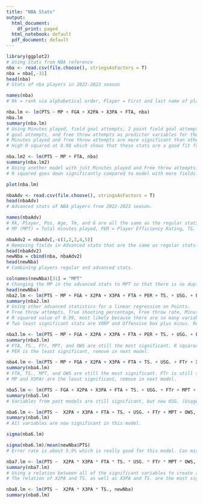 ---
title: "NBA Stats"
output:
  html_document:
    df_print: paged
  html_notebook: default
  pdf_document: default
---


```{r}
library(ggplot2)
# Using Stats from NBA reference
nba <- read.csv(file.choose(), stringsAsFactors = T)
nba = nba[,-31]
head(nba)
# Stats of nba players in 2022-2023 season
```

```{r}
names(nba)
# Rk = rank via alphabetical order, Player = First and last name of player, Pos = the position that player plays, Age = age of player, Tm = City abbreviation that the player plays for, G = Total Games played, GS = Games started, MP = Minutes per game, FG = Average Field goals made per game, FGA = Average field goals attempted per game, FG. = Field goal percentage, X3P = Average 3 pointers made per game, X3PA = Average 3 pointers attempted per game, X3P. = 3 Point field goal percentage, X2P = Average 2 point field goals made per game, X2PA = Average 2 pointers attempted per game, X2P. = 2 point field goal percentage, eFG. = Effective field goal percentage, FT = average free throws made per game, FTA = free throws attempted per game, FT. = free throw percentage, ORB = Offensive rebounds per game, DRB = defensive rebounds per game, TRB = Total rebounds per game, AST = assists per game, STL = Steals per game, BLK = Blocks per game, TOV = Turnovers per game, PF = Personal fouls per game, PTS = Points per game. 
```



```{r}
nba.lm <- lm(PTS ~ MP + FGA + X2PA + X3PA + FTA, nba)
nba.lm
summary(nba.lm)
# Using Minutes played, field goal attempts, 2 point field goal attempts, 3 point field
# goal attempts, and free throw attempts as predictor variables for the outcome points variable.
# Minutes played and free throw attempts are more significant than other 3 variables. 
# High R squared at 0.98 which shows that these stats are a good fit for predicting the outcome of points per game. 
```

```{r}
nba.lm2 <- lm(PTS ~ MP + FTA, nba)
summary(nba.lm2)
# Doing another model with just Minutes played and Free throw attempts. Both have equal significance. 
# R squared goes down significantly compared to model with more fields. 
```



```{r}
plot(nba.lm)
```



```{r}
nbaAdv <- read.csv(file.choose(), stringsAsFactors = T)
head(nbaAdv)
# Advanced stats of NBA players from 2022-2023 season.
```

```{r}
names(nbaAdv)
# Rk, Player, Pos, Age, Tm, and G are all the same as the regular stats used. 
# MP (MPT) = Total minutes played, PER = Player Efficiency Rating, TS. = True Shooting Percentage, X3PAr = 3 point attempt rate, FTr = Free throw attempt rate, ORB. = offensive rebound percentage, DRB. = Defensive rebound percentage, TRB. = Total Rebound Percentage, AST. = Assist Percentage, STL. = Steal percentage, BLK. = Block Percentage, TOV. = Turnover Percentage, USG. = Usage Percentage, OWS = Offensive Win Shares, DWS = Defensive Win Shares, WS = Win Shares, WS.48 = Win Shares per 48 minutes, OBPM = Offensive box plus minus, DBPM = Defensive box plus minus, BPM = Box score plus minus, VORP = Value over replacement player. 
```


```{r}
nbaAdv2 = nbaAdv[,-c(1,2,3,4,5)]
# Removing fields in Advanced stats that are the same as regular stats. (Rank, Name, Position, Team, Games)
head(nbaAdv2)
newNba = cbind(nba, nbaAdv2)
head(newNba)
# Combining players regular and advanced stats.
```


```{r}
colnames(newNba)[31] = "MPT"
# Changing the MP in the advanced stats to MPT so that there is no duplicates. 
head(newNba)
nba2.lm <- lm(PTS ~ MP + FGA + X2PA + X3PA + FTA + PER + TS. + USG. + FTr + X3PAr + MPT + OWS + OBPM + VORP, newNba)
summary(nba2.lm)
# Using other advanced statistics for a linear regression on Points. 
# Free throw attempts, True shooting percentage, Free throw rate, Minutes played total, and Offensive win shares are the most significant.
# R squared value of 0.99, most likely because there are so many variables being used to predict the outcome of Points per game. 
# Two least significant stats are VORP and Offensive box plus minus. Remove those 2 in next model.
```

```{r}
nba3.lm <- lm(PTS ~ MP + FGA + X2PA + X3PA + FTA + PER + TS. + USG. + FTr + X3PAr + MPT + OWS, newNba)
summary(nba3.lm)
# FTA, TS., FTr, MPT, and OWS are still the most significant. R squared has stayed the same because there were no major changes to the model besides removing the 2 least significant. 
# PER is the least significant, remove in next model. 
```

```{r}
nba4.lm <- lm(PTS ~ MP + FGA + X2PA + X3PA + FTA + TS. + USG. + FTr + X3PAr + MPT + OWS, newNba)
summary(nba4.lm)
# FTA, TS., MPT, and OWS are still the most significant. FTr is still significant, but not as much as before. 
# MP and X3PAr are the least significant, remove in next model. 
```

```{r}
nba5.lm <- lm(PTS ~ FGA + X2PA + X3PA + FTA + TS. + USG. + FTr + MPT + OWS, newNba)
summary(nba5.lm)
# Variables from past models are still significant, but now USG. (Usage percentage) is also significant in this model. Removing FGA in next model. 
```

```{r}
nba6.lm <- lm(PTS ~  X2PA + X3PA + FTA + TS. + USG. + FTr + MPT + OWS, newNba)
summary(nba6.lm)
# All variables are now significant in this model. 
```

```{r}
sigma(nba6.lm)
```


```{r}
sigma(nba6.lm)/mean(newNba$PTS)
# Error rate is about 5.9% which is really good for this model. Can mix and match more stats and models to try and find the best error rate. 
```

```{r}
nba7.lm <- lm(PTS ~  X2PA * X3PA * FTA * TS. * USG. * FTr * MPT * OWS, newNba)
summary(nba7.lm)
# Using a relation between all of the significant variables to create a huge linear model. 
# The relation of X2PA and TS. as well as X3PA and TS. are the most significant. 
```

```{r}
nba8.lm <- lm(PTS ~  X2PA * X3PA * TS., newNba)
summary(nba8.lm)
```

